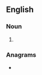 {{also|čoms|.coms}}
==English==

===Noun===
{{head|en|noun form}}

# {{plural of|com|lang=en}}

===Anagrams===
* {{anagrams|en|a=cmos|CMOS|CMOs|MCOs|OMCs|mocs}}